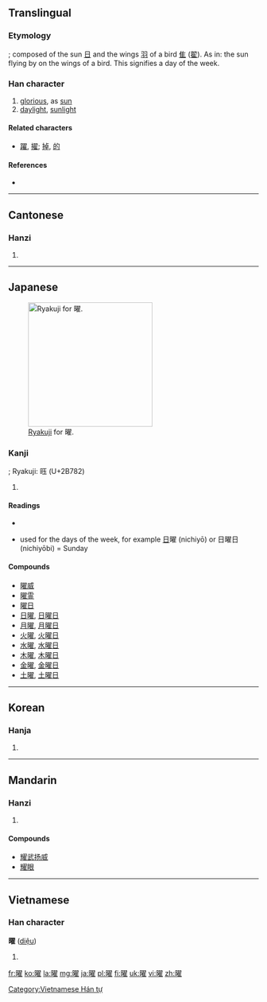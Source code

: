 <!--{{stroke order|strokes=18}}-->
{{also|耀}}
==Translingual==
{{stroke order|strokes=18|type=jbw}}

===Etymology===
{{Han compound|日|t1=sun|翟}}; composed of the sun [[日]] and the wings [[羽]] of a bird [[隹]] ([[翟]]). As in: the sun flying by on the wings of a bird. This signifies a day of the week.

===Han character===
{{Han char|rn=72|rad=日|as=14|sn=18|four=6701<sub>4</sub>|canj=日尸一土 (ASMG)|ids=⿰[[日]][[翟]]}}

# [[glorious]], as [[sun]]
# [[daylight]], [[sunlight]]

====Related characters====
* [[躍]], [[擢]]; [[掉]], [[的]] {{qualifier|cognate characters}}

====References====
* {{Han ref|kx=0501.110|dkj=14227|dj=0871.200|hdz=21540.050|uh=66DC|ud=26332|bh=C260|bd=49760}}

----

==Cantonese==

===Hanzi===
{{yue-hanzi|jyut=|y=yiu6}}

# {{defn|lang=yue|sort=日14}}

----

==Japanese==
[[File:Abbreviation_kanji_YOU.png|thumb|right|250px|[[w:en:Ryakuji|Ryakuji]] for 曜.]]

===Kanji===
{{ja-kanji|rs=日18|grade=2}}; Ryakuji: 𫞂 (U+2B782)

# {{defn|lang=ja|sort=日14}}

====Readings====
* {{ja-readings|on=[[よう]] (yō)|kun=[[ひかり]] (hikari), [[かがやく]] (kagayaku)}}

* used for the days of the week, for example [[日]]曜 (nichiyō) or 日曜日 (nichiyōbi) = Sunday

====Compounds====
* [[曜威]]
* [[曜霊]]
* [[曜日]]
* [[日曜]], [[日曜日]]
* [[月曜]], [[月曜日]]
* [[火曜]], [[火曜日]]
* [[水曜]], [[水曜日]]
* [[木曜]], [[木曜日]]
* [[金曜]], [[金曜日]]
* [[土曜]], [[土曜日]]

----

==Korean==

===Hanja===
{{ko-hanja|hangeul=요|eumhun=|rv=yo|mr=yo|y=yo}}

# {{defn|lang=ko|sort=日14}}

----

==Mandarin==

===Hanzi===
{{cmn-hanzi|pin=[[yào]] ([[yao4]])|wg=yao<sup>4</sup>}}

# {{defn|lang=cmn|sort=日14}}

====Compounds====
* [[耀武扬威]]
* [[耀眼]]

----

==Vietnamese==

===Han character===
'''曜''' ([[diệu]])

# {{defn|lang=vi}}

[[Category:Vietnamese Hán tự]]

[[fr:曜]]
[[ko:曜]]
[[la:曜]]
[[mg:曜]]
[[ja:曜]]
[[pl:曜]]
[[fi:曜]]
[[uk:曜]]
[[vi:曜]]
[[zh:曜]]